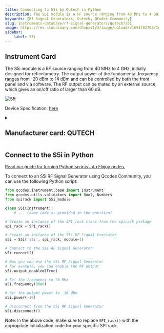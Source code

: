 ```yaml
---
title: Connecting to S5i by Qutech in Python
description: The S5i module is a RF source ranging from 40 MHz to 4 GHz, initially designed for reflectometry. The output power of the fundamental frequency ranges from -20 dBm to 14 dBm and can be controlled by both the front panel and via software. The RF output can be muted by an external source, which gives an on/off ratio of larger than 60 dB.
keywords: [Rf Signal Generators, Qutech, QCodes Community] 
slug: instruments-database/rf-signal-generators/qutech/s5i 
image: https://res.cloudinary.com/dhopxs1y3/image/upload/v1691782708/Instruments/RF%20Signal%20Generator/S5i/S5i.png
sidebar:
    label: S5i 
---
```



## Instrument Card

The S5i module is a RF source ranging from 40 MHz to 4 GHz, initially designed for reflectometry. The output power of the fundamental frequency ranges from -20 dBm to 14 dBm and can be controlled by both the front panel and via software. The RF output can be muted by an external source, which gives an on/off ratio of larger than 60 dB.



![S5i](https://res.cloudinary.com/dhopxs1y3/image/upload/v1691782708/Instruments/RF%20Signal%20Generator/S5i/S5i.png)

Device Specification: [here](/instruments-database/all-instruments)

<details style={{ marginTop: "15px"}}>
<summary><h2 style={{display:'inline'}}>Manufacturer card: QUTECH</h2></summary>

![QUTECH](https://res.cloudinary.com/dhopxs1y3/image/upload/v1692806156/Instruments/Vendor%20Logos/QuTech.png)

At QuTech, we work on a radically new technology with world-changing potential. Our mission: to develop scalable prototypes of a quantum computer and an inherently safe quantum internet, based on the fundamental laws of quantum mechanics.

- Headquarters: CJ Delft, Netherlands
- Yearly Revenue (millions, USD): 41.3
- Vendor Website: [here](https://qutech.nl/)

</details>


<FeaturedInstrumentVideo category="RF_SIGNAL_GENERATORS" />

## Connect to the S5i in Python

[Read our guide for turning Python scripts into Flojoy nodes.](https://docs.flojoy.ai/contribution/blocks/custom-flojoy-block/)



<Tabs>
<TabItem value="Flojoy" label="Flojoy" className="flojoy-instrument-tabs">

<SectionsCard category="RF_SIGNAL_GENERATORS" manufacturer="Qutech"></SectionsCard>

</TabItem>
<TabItem value="QCodes Community" label="QCodes Community">

To connect to an S5i RF Signal Generator using Qcodes Community, you can use the following Python script:

```python
from qcodes.instrument.base import Instrument
from qcodes.utils.validators import Bool, Numbers
from spirack import S5i_module

class S5i(Instrument):
    # ... (same code as provided in the question)

# Create an instance of the SPI_rack class from the spirack package
spi_rack = SPI_rack()

# Create an instance of the S5i RF Signal Generator
s5i = S5i('s5i', spi_rack, module=1)

# Connect to the S5i RF Signal Generator
s5i.connect()

# Now you can use the S5i RF Signal Generator
# For example, you can enable the RF output
s5i.output_enabled(True)

# Set the frequency to 50 MHz
s5i.frequency(50e6)

# Set the output power to -10 dBm
s5i.power(-10)

# Disconnect from the S5i RF Signal Generator
s5i.disconnect()
```

Note: In the above code, make sure to replace `SPI_rack()` with the appropriate initialization code for your specific SPI rack.

</TabItem>
</Tabs>